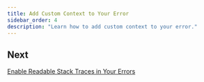 ```yaml
---
title: Add Custom Context to Your Error
sidebar_order: 4
description: "Learn how to add custom context to your error."
---
```


## Next

[Enable Readable Stack Traces in Your Errors](/guides/integrate-frontend/upload-source-maps/)
